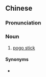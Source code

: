 {{also|弹簧单高跷}}
==Chinese==
{{zh-forms|s=弹簧单高跷|type=212}}

===Pronunciation===
{{zh-pron
|m=tánhuáng dāngāoqiāo
|cat=n
}}

===Noun===
{{zh-noun}}

# [[pogo stick]]

====Synonyms====
* {{zh-l|跳桿/跳杆}}

{{zh-cat|Toys}}